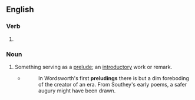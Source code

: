 ==English==

===Verb===
{{head|en|present participle}}

# {{present participle of|prelude|lang=en|nocat=1}}

===Noun===
{{en-noun}}

# Something serving as a [[prelude]]; an [[introductory]] work or remark.
#* {{w|Edgar Allan Poe}}
#*: In Wordsworth's first '''preludings''' there is but a dim foreboding of the creator of an era. From Southey's early poems, a safer augury might have been drawn.